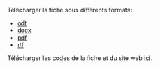 
Télécharger la fiche sous différents formats:

- [odt](https://github.com/priviere/module_figures_images_photos/releases/download/v6/module_figures_images_photos.odt)
- [docx](https://github.com/priviere/module_figures_images_photos/releases/download/v6/module_figures_images_photos.docx)
- [pdf](https://github.com/priviere/module_figures_images_photos/releases/download/v6/module_figures_images_photos.pdf)
- [rtf](https://github.com/priviere/module_figures_images_photos/releases/download/v6/module_figures_images_photos.rtf)

Télécharger les codes de la fiche et du site web [ici](https://github.com/priviere/module_figures_images_photos).

